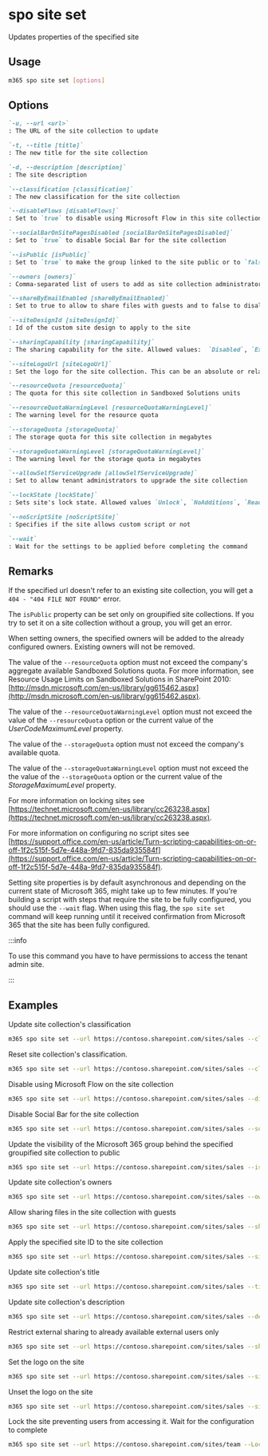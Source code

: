 
# spo site set

Updates properties of the specified site

## Usage

```sh
m365 spo site set [options]
```

## Options

```md definition-list
`-u, --url <url>`
: The URL of the site collection to update

`-t, --title [title]`
: The new title for the site collection

`-d, --description [description]`
: The site description

`--classification [classification]`
: The new classification for the site collection

`--disableFlows [disableFlows]`
: Set to `true` to disable using Microsoft Flow in this site collection

`--socialBarOnSitePagesDisabled [socialBarOnSitePagesDisabled]`
: Set to `true` to disable Social Bar for the site collection

`--isPublic [isPublic]`
: Set to `true` to make the group linked to the site public or to `false` to make it private

`--owners [owners]`
: Comma-separated list of users to add as site collection administrators

`--shareByEmailEnabled [shareByEmailEnabled]`
: Set to true to allow to share files with guests and to false to disallow it

`--siteDesignId [siteDesignId]`
: Id of the custom site design to apply to the site

`--sharingCapability [sharingCapability]`
: The sharing capability for the site. Allowed values:  `Disabled`, `ExternalUserSharingOnly`, `ExternalUserAndGuestSharing`, `ExistingExternalUserSharingOnly`.

`--siteLogoUrl [siteLogoUrl]`
: Set the logo for the site collection. This can be an absolute or relative URL to a file on the current site collection.

`--resourceQuota [resourceQuota]`
: The quota for this site collection in Sandboxed Solutions units

`--resourceQuotaWarningLevel [resourceQuotaWarningLevel]`
: The warning level for the resource quota

`--storageQuota [storageQuota]`
: The storage quota for this site collection in megabytes

`--storageQuotaWarningLevel [storageQuotaWarningLevel]`
: The warning level for the storage quota in megabytes

`--allowSelfServiceUpgrade [allowSelfServiceUpgrade]`
: Set to allow tenant administrators to upgrade the site collection

`--lockState [lockState]`
: Sets site's lock state. Allowed values `Unlock`, `NoAdditions`, `ReadOnly`, `NoAccess`

`--noScriptSite [noScriptSite]`
: Specifies if the site allows custom script or not

`--wait`
: Wait for the settings to be applied before completing the command
```

<Global />

## Remarks

If the specified url doesn't refer to an existing site collection, you will get a `404 - "404 FILE NOT FOUND"` error.

The `isPublic` property can be set only on groupified site collections. If you try to set it on a site collection without a group, you will get an error.

When setting owners, the specified owners will be added to the already configured owners. Existing owners will not be removed.

The value of the `--resourceQuota` option must not exceed the company's aggregate available Sandboxed Solutions quota. For more information, see Resource Usage Limits on Sandboxed Solutions in SharePoint 2010: [http://msdn.microsoft.com/en-us/library/gg615462.aspx](http://msdn.microsoft.com/en-us/library/gg615462.aspx).

The value of the `--resourceQuotaWarningLevel` option must not exceed the value of the `--resourceQuota` option or the current value of the _UserCodeMaximumLevel_ property.

The value of the `--storageQuota` option must not exceed the company's available quota.

The value of the `--storageQuotaWarningLevel` option must not exceed the the value of the `--storageQuota` option or the current value of the _StorageMaximumLevel_ property.

For more information on locking sites see [https://technet.microsoft.com/en-us/library/cc263238.aspx](https://technet.microsoft.com/en-us/library/cc263238.aspx).

For more information on configuring no script sites see [https://support.office.com/en-us/article/Turn-scripting-capabilities-on-or-off-1f2c515f-5d7e-448a-9fd7-835da935584f](https://support.office.com/en-us/article/Turn-scripting-capabilities-on-or-off-1f2c515f-5d7e-448a-9fd7-835da935584f).

Setting site properties is by default asynchronous and depending on the current state of Microsoft 365, might take up to few minutes. If you're building a script with steps that require the site to be fully configured, you should use the `--wait` flag. When using this flag, the `spo site set` command will keep running until it received confirmation from Microsoft 365 that the site has been fully configured.

:::info

To use this command you have to have permissions to access the tenant admin site.

:::
    
## Examples

Update site collection's classification

```sh
m365 spo site set --url https://contoso.sharepoint.com/sites/sales --classification MBI
```

Reset site collection's classification.

```sh
m365 spo site set --url https://contoso.sharepoint.com/sites/sales --classification
```

Disable using Microsoft Flow on the site collection

```sh
m365 spo site set --url https://contoso.sharepoint.com/sites/sales --disableFlows true
```

Disable Social Bar for the site collection

```sh
m365 spo site set --url https://contoso.sharepoint.com/sites/sales --socialBarOnSitePagesDisabled true
```

Update the visibility of the Microsoft 365 group behind the specified groupified site collection to public

```sh
m365 spo site set --url https://contoso.sharepoint.com/sites/sales --isPublic true
```

Update site collection's owners

```sh
m365 spo site set --url https://contoso.sharepoint.com/sites/sales --owners "john@contoso.onmicrosoft.com,steve@contoso.onmicrosoft.com"
```

Allow sharing files in the site collection with guests

```sh
m365 spo site set --url https://contoso.sharepoint.com/sites/sales --shareByEmailEnabled true
```

Apply the specified site ID to the site collection

```sh
m365 spo site set --url https://contoso.sharepoint.com/sites/sales --siteDesignId "eb2f31da-9461-4fbf-9ea1-9959b134b89e"
```

Update site collection's title

```sh
m365 spo site set --url https://contoso.sharepoint.com/sites/sales --title "My new site"
```

Update site collection's description

```sh
m365 spo site set --url https://contoso.sharepoint.com/sites/sales --description "my description"
```

Restrict external sharing to already available external users only

```sh
m365 spo site set --url https://contoso.sharepoint.com/sites/sales --sharingCapability ExistingExternalUserSharingOnly
```

Set the logo on the site

```sh
m365 spo site set --url https://contoso.sharepoint.com/sites/sales --siteLogoUrl "/sites/sales/SiteAssets/parker-ms-1200.png"
```

Unset the logo on the site

```sh
m365 spo site set --url https://contoso.sharepoint.com/sites/sales --siteLogoUrl ""
```

Lock the site preventing users from accessing it. Wait for the configuration to complete

```sh
m365 spo site set --url https://contoso.sharepoint.com/sites/team --LockState NoAccess --wait
```
